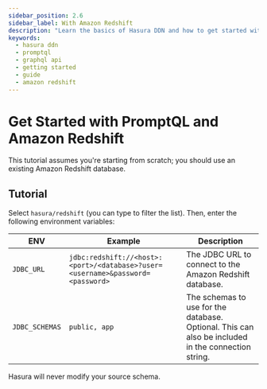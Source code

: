 ```yaml
---
sidebar_position: 2.6
sidebar_label: With Amazon Redshift
description: "Learn the basics of Hasura DDN and how to get started with an Amazon Redshift database."
keywords:
  - hasura ddn
  - promptql
  - graphql api
  - getting started
  - guide
  - amazon redshift
---
```



# Get Started with PromptQL and Amazon Redshift

<BoilerplateOverview dataSourceName="Amazon Redshift" time="twenty" />

This tutorial assumes you're starting from scratch; you should use an existing Amazon Redshift database.

<Prereqs />

## Tutorial

<BoilerplateInit />

Select `hasura/redshift` (you can type to filter the list). Then, enter the following environment variables:

| ENV            | Example                                                                        | Description                                                                                        |
| -------------- | ------------------------------------------------------------------------------ | -------------------------------------------------------------------------------------------------- |
| `JDBC_URL`     | `jdbc:redshift://<host>:<port>/<database>?user=<username>&password=<password>` | The JDBC URL to connect to the Amazon Redshift database.                                           |
| `JDBC_SCHEMAS` | `public, app`                                                                  | The schemas to use for the database. Optional. This can also be included in the connection string. |

Hasura will never modify your source schema.

<BoilerplateDx />

<BoilerplateSummary dataSourceName="Amazon Redshift" />
